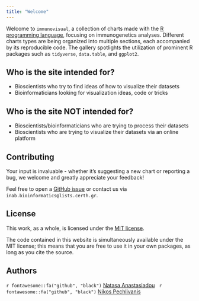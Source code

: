 ```yaml
---
title: "Welcome"
---
```


Welcome to `immunovisual`, a collection of charts made with the [R programming language](https://www.r-project.org/about.html), focusing on immunogenetics analyses. Different charts types are being organized into multiple sections, each accompanied by its reproducible code. The gallery spotlights the utilization of prominent R packages such as `tidyverse`, `data.table`, and `ggplot2`.

## Who is the site intended for?

-   Bioscientists who try to find ideas of how to visualize their datasets
-   Bioinformaticians looking for visualization ideas, code or tricks

## Who is the site ΝΟΤ intended for?

-   Bioscientists/bioinformaticians who are trying to process their datasets
-   Bioscientists who are trying to visualize their datasets via an online platform

## Contributing

Your input is invaluable - whether it's suggesting a new chart or reporting a bug, we welcome and greatly appreciate your feedback!

Feel free to open a [GitHub issue](https://github.com/NatAnastas/immunovisual/issues) or contact us via `inab.bioinformatics@lists.certh.gr`.

## License

This work, as a whole, is licensed under the [MIT license](https://github.com/NatAnastas/immunovisual/blob/main/LICENSE).

The code contained in this website is simultaneously available under the MIT license; this means that you are free to use it in your own packages, as long as you cite the source.

## Authors

`r fontawesome::fa("github", "black")` [Natasa Anastasiadou](https://github.com/NatAnastas)   `r fontawesome::fa("github", "black")` [Nikos Pechlivanis](https://github.com/npechl)
